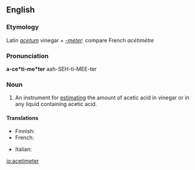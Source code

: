 ==English==

===Etymology===
Latin ''[[acetum]]'' vinegar + ''[[-meter]]'': compare French ''acétimètre''

===Pronunciation===
'''a-ce*ti-me*ter'''
aah-SEH-ti-MEE-ter

===Noun===
{{infl|en|noun}}

# An instrument for [[estimating]] the amount of acetic acid in vinegar or in any liquid containing acetic acid.

====Translations====
{{trans-top|an instrument}}
*Finnish: {{t-|fi|asetometri}}
*French: {{t-|fr|acétimètre}}
{{trans-mid}}
*Italian: {{t-|it|acetimetro}}
{{trans-bottom}}

[[io:acetimeter]]